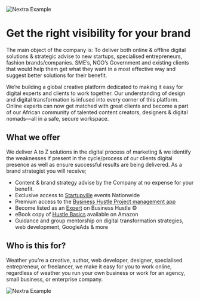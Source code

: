 
<Bleed>![Nextra Example](../public/bhwbanner.gif)</Bleed>

# Get the right visibility for your brand

The main object of the company is: To deliver both online & offline digital solutions & strategic advise to new startups, specialised entrepreneurs, fashion brands/companies. SME’s, NGO’s Government and existing clients that would help them get what they want in a most effective way and suggest better solutions for their benefit.

We’re building a global creative platform dedicated to making it easy for digital experts and clients to work together. Our understanding of design and digital transformation is infused into every corner of this platform. Online experts can now get matched with great clients and become a part of our African community of talented content creators, designers & digital nomads—all in a safe, secure workspace.

## What we offer 

We deliver A to Z solutions in the digital process of marketing & we identify the weaknesses if present in the cycle/process of our clients digital presence as well as ensure successful results are being delivered. As a brand strategist you will receive;

* Content & brand strategy advise by the Company at no expense for your benefit.
* Exclusive access to [Startupville](https://businesshustle-af43.vercel.app/Events%20and%20Networking) events Nationwide
* Premium access to the [Business Hustle Project management app](https://businesshustle-af43.vercel.app/project%20management)
* Become listed as an [Expert](https://businesshustle-af43.vercel.app/Hire%20an%20Expert) on Business Hustle ©
* eBook copy of [Hustle Basics](https://www.amazon.com/Hustle-Basics-business-Starting-planning-ebook/dp/B07R4NP54V/ref=sr_1_1?crid=37OE7MSJES52M&keywords=hustle+basics+jacob&qid=1658691567&sprefix=hustle+basics+jacob+%2Caps%2C369&sr=8-1) available on Amazon 
* Guidance and group mentorship on digital transformation strategies, web development, GoogleAds & more

## Who is this for?

Weather you're a creative, author, web developer, designer, specialised entrepreneur, or freelancer, we make it easy for you to work online, regardless of weather you run your own business or work for an agency, small business, or enterprise company.

<Bleed>![Nextra Example](../public/CC.gif)</Bleed>
